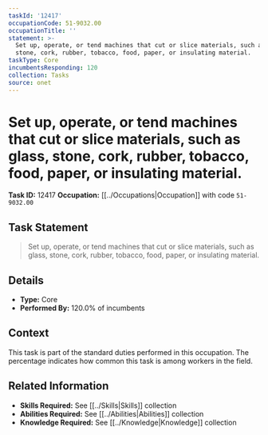 ```yaml
---
taskId: '12417'
occupationCode: 51-9032.00
occupationTitle: ''
statement: >-
  Set up, operate, or tend machines that cut or slice materials, such as glass,
  stone, cork, rubber, tobacco, food, paper, or insulating material.
taskType: Core
incumbentsResponding: 120
collection: Tasks
source: onet
---
```

# Set up, operate, or tend machines that cut or slice materials, such as glass, stone, cork, rubber, tobacco, food, paper, or insulating material.

**Task ID:** 12417
**Occupation:** [[../Occupations|Occupation]] with code `51-9032.00`

## Task Statement

> Set up, operate, or tend machines that cut or slice materials, such as glass, stone, cork, rubber, tobacco, food, paper, or insulating material.

## Details

- **Type:** Core
- **Performed By:** 120.0% of incumbents

## Context

This task is part of the standard duties performed in this occupation. The percentage indicates how common this task is among workers in the field.

## Related Information

- **Skills Required:** See [[../Skills|Skills]] collection
- **Abilities Required:** See [[../Abilities|Abilities]] collection
- **Knowledge Required:** See [[../Knowledge|Knowledge]] collection
